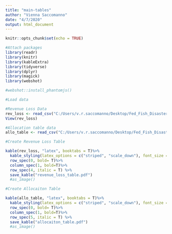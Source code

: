```yaml
---
title: "main-tables"
author: "Vienna Saccomanno"
date: "4/7/2020"
output: html_document
---
```


```r
knitr::opts_chunk$set(echo = TRUE)
```


```r


#Attach packages
library(readr)
library(knitr)
library(kableExtra)
library(tidyverse)
library(dplyr)
library(magick)
library(webshot)

#webshot::install_phantomjs()

```


```r
#Load data

#Revenue Loss Data
rev_loss <- read_csv("C:/Users/v.r.saccomanno/Desktop/Fed_Fish_Disasters/Final_figures/rev_loss_table.csv")
View(rev_loss)

#Allocation table data
allo_table <- read_csv("C:/Users/v.r.saccomanno/Desktop/Fed_Fish_Disasters/Final_figures/allocation_table.csv")

```


```r
#Create Revenue Loss Table

kable(rev_loss, "latex", booktabs = T)%>%
  kable_styling(latex_options = c("striped", "scale_down"), font_size = 5) %>%
  row_spec(0, bold= T)%>%
  column_spec(1, bold=T)%>%
  row_spec(4, italic = T) %>%
  save_kable("revenue_loss_table.pdf")
  #as_image()

```
```r
#Create Allocaiton Table

kable(allo_table, "latex", booktabs = T)%>%
  kable_styling(latex_options = c("striped", "scale_down"), font_size = 5) %>%
  row_spec(0, bold= T)%>%
  column_spec(1, bold=T)%>%
  row_spec(5, italic = T) %>%
  save_kable("allocaiton_table.pdf")
  #as_image()

```